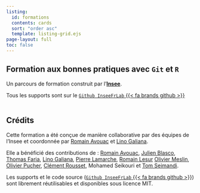 ```yaml
---
listing:
  id: formations
  contents: cards
  sort: "order asc"
  template: listing-grid.ejs
page-layout: full
toc: false
---
```


## Formation aux bonnes pratiques avec `Git` et `R`

Un parcours de formation construit par l'[__Insee__](https://www.insee.fr/fr/accueil).

<!-------
- une [version allégée](/slides/light.html) (une journée) ;
- une [version complète](/slides/complete.html) (deux jours) ;
- une [version _manageurs_](https://diit.pages.lab.sspcloud.fr/presentation/sensibilisation-management-bp/#/title-slide) (1/2 journée) ;
- une version _teasing_ (1h, à venir) ;
--------->

Tous les supports sont sur le [`Github InseeFrLab` {{< fa brands github >}}](https://github.com/InseeFrLab/formation-bonnes-pratiques-git-R)
<br>
<br>

::: {#formations}
:::


## Crédits

Cette formation a été conçue de manière collaborative par des équipes de 
l'Insee et coordonnée
par [Romain Avouac](https://github.com/avouacr) et [Lino Galiana](https://github.com/linogaliana).

Elle a bénéficié des contributions de : [Romain Avouac](https://github.com/avouacr), 
[Julien Blasco](https://github.com/JulienBlasco),
[Thomas Faria](https://github.com/ThomasFaria),
[Lino Galiana](https://github.com/linogaliana),
[Pierre Lamarche](https://github.com/pierre-lamarche),
[Romain Lesur](https://github.com/rlesur)
[Olivier Meslin](https://github.com/oliviermeslin),
[Olivier Pucher](https://github.com/Evargalo),
[Clément Rousset](https://github.com/clerousset),
Mohamed Seikouri et
[Tom Seimandi](https://github.com/tomseimandi).

Les supports et le code source ([`Github InseeFrLab` {{< fa brands github >}}](https://github.com/InseeFrLab/formation-bonnes-pratiques-git-R)) sont librement réutilisables et disponibles sous licence MIT. 
